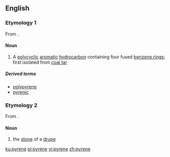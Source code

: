 ==English==
{{wikipedia}}

===Etymology 1===
From {{confix|pyr|ene|lang=en}}.

====Noun====
{{en-noun}}

# {{context|chemistry|lang=en}} A [[polycyclic]] [[aromatic]] [[hydrocarbon]] containing four fused [[benzene ring]]s; first isolated from [[coal tar]]

=====Derived terms=====
* [[polypyrene]]
* [[pyrenic]]

===Etymology 2===
From {{etyl|grc|en}} {{term|πυρήν||fruit stone|lang=grc}}.

====Noun====
{{en-noun}}

# {{context|botany|lang=en}} the [[stone]] of a [[drupe]]

[[ku:pyrene]]
[[pl:pyrene]]
[[vi:pyrene]]
[[zh:pyrene]]